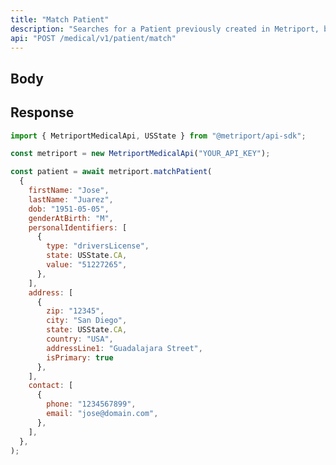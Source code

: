 ```yaml
---
title: "Match Patient"
description: "Searches for a Patient previously created in Metriport, based on demographic data. Returns a 404 if the patient is not found."
api: "POST /medical/v1/patient/match"
---
```


## Body

<Snippet file="patient-match.mdx" />

## Response

<Snippet file="patient-response.mdx" />

<ResponseExample>

```javascript Metriport SDK
import { MetriportMedicalApi, USState } from "@metriport/api-sdk";

const metriport = new MetriportMedicalApi("YOUR_API_KEY");

const patient = await metriport.matchPatient(
  {
    firstName: "Jose",
    lastName: "Juarez",
    dob: "1951-05-05",
    genderAtBirth: "M",
    personalIdentifiers: [
      {
        type: "driversLicense",
        state: USState.CA,
        value: "51227265",
      },
    ],
    address: [
      {
        zip: "12345",
        city: "San Diego",
        state: USState.CA,
        country: "USA",
        addressLine1: "Guadalajara Street",
        isPrimary: true
      },
    ],
    contact: [
      {
        phone: "1234567899",
        email: "jose@domain.com",
      },
    ],
  },
);
```

</ResponseExample>

<Snippet file="patient-response-json.mdx" />
